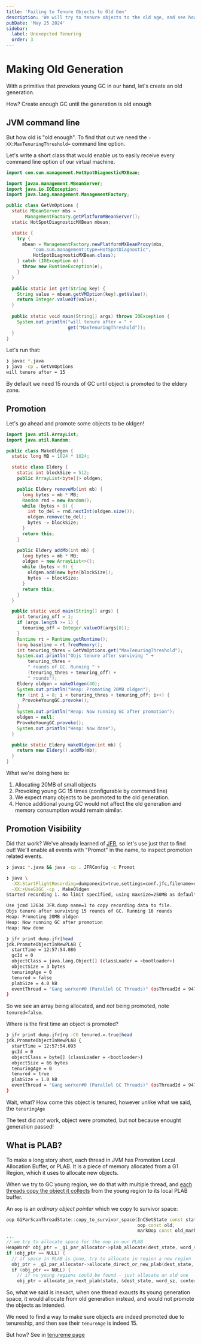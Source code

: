 ```yaml
---
title: 'Failing to Tenure Objects to Old Gen'
description: 'We will try to tenure objects to the old age, and see how to read VmOptions'
pubDate: 'May 25 2024'
sidebar:
  label: Unexepcted Tenuring
  order: 3
---
```


# Making Old Generation

With a primitive that provokes young GC in our hand, let's create an old generation.

How? Create enough GC until the generation is old enough

## JVM command line

But how old is "old enough". To find that out we need the `-XX:MaxTenuringThreshold=`
command line option.

Let's write a short class that would enable us to easily receive every command line option
of our virtual machine.


```java
import com.sun.management.HotSpotDiagnosticMXBean;

import javax.management.MBeanServer;
import java.io.IOException;
import java.lang.management.ManagementFactory;

public class GetVmOptions {
  static MBeanServer mbs =
       ManagementFactory.getPlatformMBeanServer();
  static HotSpotDiagnosticMXBean mbean;

  static {
    try {
      mbean = ManagementFactory.newPlatformMXBeanProxy(mbs,
          "com.sun.management:type=HotSpotDiagnostic",
          HotSpotDiagnosticMXBean.class);
    } catch (IOException e) {
      throw new RuntimeException(e);
    }
  }

  public static int get(String key) {
    String value = mbean.getVMOption(key).getValue();
    return Integer.valueOf(value);
  }
  
  public static void main(String[] args) throws IOException {
    System.out.println("will tenure after = " +
                       get("MaxTenuringThreshold"));
  }
}
```

Let's run that:

```bash
❯ javac *.java
❯ java -cp . GetVmOptions
will tenure after = 15
```

By default we need 15 rounds of GC until object is promoted to the eldery zone.

## Promotion

Let's go ahead and promote some objects to be oldgen!

```java
import java.util.ArrayList;
import java.util.Random;

public class MakeOldgen {
  static long MB = 1024 * 1024;

  static class Eldery {
    static int blockSize = 512;
    public ArrayList<byte[]> oldgen;

    public Eldery removeMb(int mb) {
      long bytes = mb * MB;
      Random rnd = new Random();
      while (bytes > 0) {
        int to_del = rnd.nextInt(oldgen.size());
        oldgen.remove(to_del);
        bytes -= blockSize;
      }
      return this;
    }

    public Eldery addMb(int mb) {
      long bytes = mb * MB;
      oldgen = new ArrayList<>();
      while (bytes > 0) {
        oldgen.add(new byte[blockSize]);
        bytes -= blockSize;
      }
      return this;
    }
  }

  public static void main(String[] args) {
    int tenuring_off = 1;
    if (args.length >= 1) {
      tenuring_off = Integer.valueOf(args[0]);
    }
    Runtime rt = Runtime.getRuntime();
    long baseline = rt.freeMemory();
    int tenuring_thres = GetVmOptions.get("MaxTenuringThreshold");
    System.out.println("Objs tenure after surviving " +
        tenuring_thres +
        " rounds of GC. Running " +
        (tenuring_thres + tenuring_off) +
        " rounds");
    Eldery oldgen = makeOldgen(40);
    System.out.println("Heap: Promoting 20MB oldgen");
    for (int i = 0; i < tenuring_thres + tenuring_off; i++) {
      ProvokeYoungGC.provoke();
    }
    System.out.println("Heap: Now running GC after promotion");
    oldgen = null;
    ProvokeYoungGC.provoke();
    System.out.println("Heap: Now done");
  }

  public static Eldery makeOldgen(int mb) {
    return new Eldery().addMb(mb);
  }
}
```

What we're doing here is:

  1. Allocating 20MB of small objects
  2. Provoking young GC 15 times (configurable by command line)
  3. We expect many objects to be promoted to the old generation.
  4. Hence additional young GC would not affect the old generation
     and memory consumption would remain similar.

## Promotion Visibility

Did that work? We've already learned of [JFR](/simple/jfr), so let's use
just that to find out! We'll enable all events with "Promot" in
the name, to inspect promotion related events.

```bash
❯ javac *.java && java -cp . JFRConfig -c Promot

❯ java \
  -XX:StartFlightRecording=dumponexit=true,settings=conf.jfc,filename=dump.jfr \
  -XX:+UseG1GC -cp . MakeOldgen
Started recording 1. No limit specified, using maxsize=250MB as default.

Use jcmd 12634 JFR.dump name=1 to copy recording data to file.
Objs tenure after surviving 15 rounds of GC. Running 16 rounds
Heap: Promoting 20MB oldgen
Heap: Now running GC after promotion
Heap: Now done

❯ jfr print dump.jfr|head
jdk.PromoteObjectInNewPLAB {
  startTime = 12:57:54.086
  gcId = 0
  objectClass = java.lang.Object[] (classLoader = <bootloader>)
  objectSize = 3 bytes
  tenuringAge = 0
  tenured = false
  plabSize = 4.0 kB
  eventThread = "Gang worker#0 (Parallel GC Threads)" (osThreadId = 9475)
}
```

So we see an array being allocated, and _not_ being promoted, note `tenured=false`.

Where is the first time an object is promoted?

```bash
❯ jfr print dump.jfr|rg -C6 tenured.=.true|head
jdk.PromoteObjectInNewPLAB {
  startTime = 12:57:54.093
  gcId = 0
  objectClass = byte[] (classLoader = <bootloader>)
  objectSize = 66 bytes
  tenuringAge = 0
  tenured = true
  plabSize = 1.0 kB
  eventThread = "Gang worker#0 (Parallel GC Threads)" (osThreadId = 9475)
}
```

Wait, what? How come this object is tenured, however unlike what we said, the
`tenuringAge`

The test did _not_ work, object were promoted, but not because enought generation passed!

## What is PLAB?

To make a long story short, each thread in JVM has Promotion Local Allocation Buffer, or PLAB.
It is a piece of memory allocated from a G1 Region, which it uses to allocate new objects.

When we try to GC young region, we do that with multiple thread, and [each threads copy
the object it collects](https://github.com/AdoptOpenJDK/openjdk-jdk8u/blob/master/hotspot/src/share/vm/gc_implementation/g1/g1ParScanThreadState.cpp#L216-L236)
from the young region to its local PLAB buffer.

An `oop` is an _ordinary object pointer_ which we copy to survivor space:

```c++
oop G1ParScanThreadState::copy_to_survivor_space(InCSetState const state,
                                                 oop const old,
                                                 markOop const old_mark)
...
// we try to allocate space for the oop in our PLAB
HeapWord* obj_ptr = _g1_par_allocator->plab_allocate(dest_state, word_sz, context);
if (obj_ptr == NULL) {
  // if space in PLAB is gone, try to allocate in region a new region
  obj_ptr = _g1_par_allocator->allocate_direct_or_new_plab(dest_state, word_sz, context);
  if (obj_ptr == NULL) {
    // if no young regions could be found - just allocate an old one
    obj_ptr = allocate_in_next_plab(state, &dest_state, word_sz, context);
```

So, what we said is inexact, when one thread exausts its young generation space,
it would allocate from old generation instead, and would not promote the objects as
intended.

We need to find a way to make sure objects are indeed promoted due to tenureship,
and then see their `tenureAge` is indeed 15.

But how? See in [tenureme page](/simple/tenureme)
